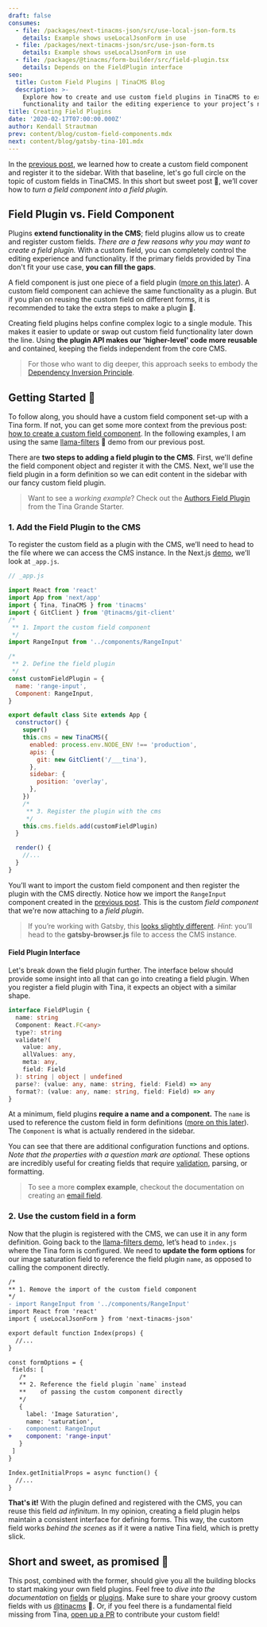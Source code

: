 ```yaml
---
draft: false
consumes:
  - file: /packages/next-tinacms-json/src/use-local-json-form.ts
    details: Example shows useLocalJsonForm in use
  - file: /packages/next-tinacms-json/src/use-json-form.ts
    details: Example shows useLocalJsonForm in use
  - file: /packages/@tinacms/form-builder/src/field-plugin.tsx
    details: Depends on the FieldPlugin interface
seo:
  title: Custom Field Plugins | TinaCMS Blog
  description: >-
    Explore how to create and use custom field plugins in TinaCMS to extend
    functionality and tailor the editing experience to your project’s needs.
title: Creating Field Plugins
date: '2020-02-17T07:00:00.000Z'
author: Kendall Strautman
prev: content/blog/custom-field-components.mdx
next: content/blog/gatsby-tina-101.mdx
---
```


In the [previous post](https://tinacms.org/blog/custom-field-components), we learned how to create a custom field component and register it to the sidebar. With that baseline, let's go full circle on the topic of custom fields in TinaCMS. In this short but sweet post 🧁, we’ll cover how to *turn a field component into a field plugin.*

## Field Plugin vs. Field Component

Plugins **extend functionality in the CMS**; field plugins allow us to create and register custom fields. *There are a few reasons why you may want to create a field plugin.* With a custom field, you can completely control the editing experience and functionality. If the primary fields provided by Tina don't fit your use case, **you can fill the gaps**.

A field component is just one piece of a field plugin ([more on this later](https://tinacms.org/blog/custom-field-plugins#field-plugin-interface)). A custom field component can achieve the same functionality as a plugin. But if you plan on reusing the custom field on different forms, it is recommended to take the extra steps to make a plugin 🔌.

Creating field plugins helps confine complex logic to a single module. This makes it easier to update or swap out custom field functionality later down the line. Using **the plugin API makes our 'higher-level' code more reusable** and contained, keeping the fields independent from the core CMS.

> For those who want to dig deeper, this approach seeks to embody the [Dependency Inversion Principle](https://stackify.com/dependency-inversion-principle/).

## Getting Started 👏

To follow along, you should have a custom field component set-up with a Tina form. If not, you can get some more context from the previous post: [how to create a custom field component](https://tinacms.org/blog/custom-field-components). In the following examples, I am using the same [llama-filters](https://github.com/kendallstrautman/llama-filters) 🦙 demo from our previous post.

There are **two steps to adding a field plugin to the CMS**. First, we'll define the field component object and register it with the CMS. Next, we'll use the field plugin in a form definition so we can edit content in the sidebar with our fancy custom field plugin.

> Want to see a *working example*? Check out the [Authors Field Plugin](https://github.com/tinacms/tina-starter-grande/blob/master/src/fields/authors.js) from the Tina Grande Starter.

### 1. Add the Field Plugin to the CMS

To register the custom field as a plugin with the CMS, we’ll need to head to the file where we can access the CMS instance. In the Next.js [demo](https://github.com/kendallstrautman/llama-filters/blob/master/pages/_app.js), we’ll look at `_app.js`.

```js
// _app.js

import React from 'react'
import App from 'next/app'
import { Tina, TinaCMS } from 'tinacms'
import { GitClient } from '@tinacms/git-client'
/*
 ** 1. Import the custom field component
 */
import RangeInput from '../components/RangeInput'

/*
 ** 2. Define the field plugin
 */
const customFieldPlugin = {
  name: 'range-input',
  Component: RangeInput,
}

export default class Site extends App {
  constructor() {
    super()
    this.cms = new TinaCMS({
      enabled: process.env.NODE_ENV !== 'production',
      apis: {
        git: new GitClient('/___tina'),
      },
      sidebar: {
        position: 'overlay',
      },
    })
    /*
     ** 3. Register the plugin with the cms
     */
    this.cms.fields.add(customFieldPlugin)
  }

  render() {
    //...
  }
}
```

You’ll want to import the custom field component and then register the plugin with the CMS directly. Notice how we import the `RangeInput` component created in the [previous post](https://tinacms.org/blog/custom-field-components). This is the custom *field component* that we're now attaching to a *field plugin*.

> If you’re working with Gatsby, this [looks slightly different](/docs/guides/converting-gatsby-to-tina). *Hint*: you’ll head to the **gatsby-browser.js** file to access the CMS instance.

#### Field Plugin Interface

Let's break down the field plugin further. The interface below should provide some insight into all that can go into creating a field plugin. When you register a field plugin with Tina, it expects an object with a similar shape.

```ts
interface FieldPlugin {
  name: string
  Component: React.FC<any>
  type?: string
  validate?(
    value: any,
    allValues: any,
    meta: any,
    field: Field
  ): string | object | undefined
  parse?: (value: any, name: string, field: Field) => any
  format?: (value: any, name: string, field: Field) => any
}
```

At a minimum, field plugins **require a name and a component.** The `name` is used to reference the custom field in form definitions ([more on this later](https://tinacms.org/blog/custom-field-plugins#2-use-the-custom-field-in-a-form)). The `Component` is what is actually rendered in the sidebar.

You can see that there are additional configuration functions and options. *Note that the properties with a question mark are optional.* These options are incredibly useful for creating fields that require [validation](https://tinacms.org/docs/plugins/fields/custom-fields#validate-optional), parsing, or formatting.

> To see a more **complex example**, checkout the documentation on creating an [email field](/docs/guides/converting-gatsby-to-tina).

### 2. Use the custom field in a form

Now that the plugin is registered with the CMS, we can use it in any form definition. Going back to the [llama-filters demo](https://github.com/kendallstrautman/llama-filters), let’s head to `index.js` where the Tina form is configured. We need to **update the form options** for our image saturation field to reference the field plugin `name`, as opposed to calling the component directly.

```diff
/*
** 1. Remove the import of the custom field component
*/
- import RangeInput from '../components/RangeInput'
import React from 'react'
import { useLocalJsonForm } from 'next-tinacms-json'

export default function Index(props) {
  //...
}

const formOptions = {
 fields: [
   /*
   ** 2. Reference the field plugin `name` instead
   **    of passing the custom component directly
   */
   {
     label: 'Image Saturation',
     name: 'saturation',
-    component: RangeInput
+    component: 'range-input'
   }
 ]
}

Index.getInitialProps = async function() {
  //...
}
```

**That's it!** With the plugin defined and registered with the CMS, you can reuse this field *ad infinitum*. In my opinion, creating a field plugin helps maintain a consistent interface for defining forms. This way, the custom field works *behind the scenes* as if it were a native Tina field, which is pretty slick.

## Short and sweet, as promised 🍰

This post, combined with the former, should give you all the building blocks to start making your own field plugins. Feel free to *dive into the documentation* on [fields](https://tinacms.org/docs/plugins/fields/custom-fields/) or [plugins](https://tinacms.org/docs/cms#plugins). Make sure to share your groovy custom fields with us [@tinacms](https://twitter.com/tinacms) 🖖. Or, if you feel there is a fundamental field missing from Tina, [open up a PR](https://github.com/tinacms/tinacms/) to contribute your custom field!

